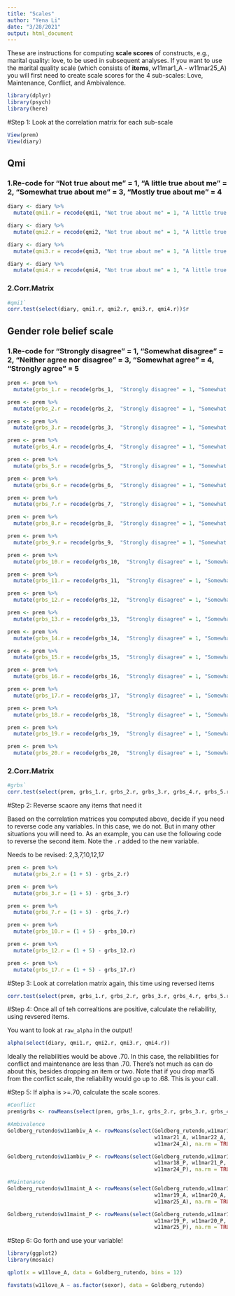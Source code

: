 ```yaml
---
title: "Scales"
author: "Yena Li"
date: "3/28/2021"
output: html_document
---
```


These are instructions for computing **scale scores** of constructs, e.g., marital quality: love, to be used in subsequent analyses. If you want to use the marital quality scale (which consists of **items**, w11mar1_A - w11mar25_A) you will first need to create scale scores for the 4 sub-scales: Love, Maintenance, Conflict, and Ambivalence.


```r
library(dplyr)
library(psych)
library(here)
```

#Step 1: Look at the correlation matrix for each sub-scale

```r
View(prem)
View(diary)
```

## Qmi

### 1.Re-code for "Not true about me" = 1, "A little true about me" = 2, "Somewhat true about me" = 3, "Mostly true about me" = 4

```r
diary <- diary %>%
  mutate(qmi1.r = recode(qmi1, "Not true about me" = 1, "A little true about me" = 2, "Somewhat true about me" = 3, "Mostly true about me" = 4))
```

```r
diary <- diary %>%
  mutate(qmi2.r = recode(qmi2, "Not true about me" = 1, "A little true about me" = 2, "Somewhat true about me" = 3, "Mostly true about me" = 4))
```

```r
diary <- diary %>%
  mutate(qmi3.r = recode(qmi3, "Not true about me" = 1, "A little true about me" = 2, "Somewhat true about me" = 3, "Mostly true about me" = 4))
```

```r
diary <- diary %>%
  mutate(qmi4.r = recode(qmi4, "Not true about me" = 1, "A little true about me" = 2, "Somewhat true about me" = 3, "Mostly true about me" = 4))
```

### 2.Corr.Matrix

```r
#qmi1`
corr.test(select(diary, qmi1.r, qmi2.r, qmi3.r, qmi4.r))$r
```

## Gender role belief scale

### 1.Re-code for "Strongly disagree" = 1, "Somewhat disagree" = 2, "Neither agree nor disagree" = 3, "Somewhat agree" = 4, "Strongly agree" = 5

```r
prem <- prem %>%
  mutate(grbs_1.r = recode(grbs_1,  "Strongly disagree" = 1, "Somewhat disagree" = 2, "Neither agree nor disagree" = 3, "Somewhat agree" = 4, "Strongly agree" = 5))
```

```r
prem <- prem %>%
  mutate(grbs_2.r = recode(grbs_2,  "Strongly disagree" = 1, "Somewhat disagree" = 2, "Neither agree nor disagree" = 3, "Somewhat agree" = 4, "Strongly agree" = 5))
```

```r
prem <- prem %>%
  mutate(grbs_3.r = recode(grbs_3,  "Strongly disagree" = 1, "Somewhat disagree" = 2, "Neither agree nor disagree" = 3, "Somewhat agree" = 4, "Strongly agree" = 5))
```

```r
prem <- prem %>%
  mutate(grbs_4.r = recode(grbs_4,  "Strongly disagree" = 1, "Somewhat disagree" = 2, "Neither agree nor disagree" = 3, "Somewhat agree" = 4, "Strongly agree" = 5))
```

```r
prem <- prem %>%
  mutate(grbs_5.r = recode(grbs_5,  "Strongly disagree" = 1, "Somewhat disagree" = 2, "Neither agree nor disagree" = 3, "Somewhat agree" = 4, "Strongly agree" = 5))
```

```r
prem <- prem %>%
  mutate(grbs_6.r = recode(grbs_6,  "Strongly disagree" = 1, "Somewhat disagree" = 2, "Neither agree nor disagree" = 3, "Somewhat agree" = 4, "Strongly agree" = 5))
```

```r
prem <- prem %>%
  mutate(grbs_7.r = recode(grbs_7,  "Strongly disagree" = 1, "Somewhat disagree" = 2, "Neither agree nor disagree" = 3, "Somewhat agree" = 4, "Strongly agree" = 5))
```

```r
prem <- prem %>%
  mutate(grbs_8.r = recode(grbs_8,  "Strongly disagree" = 1, "Somewhat disagree" = 2, "Neither agree nor disagree" = 3, "Somewhat agree" = 4, "Strongly agree" = 5))
```

```r
prem <- prem %>%
  mutate(grbs_9.r = recode(grbs_9,  "Strongly disagree" = 1, "Somewhat disagree" = 2, "Neither agree nor disagree" = 3, "Somewhat agree" = 4, "Strongly agree" = 5))
```

```r
prem <- prem %>%
  mutate(grbs_10.r = recode(grbs_10,  "Strongly disagree" = 1, "Somewhat disagree" = 2, "Neither agree nor disagree" = 3, "Somewhat agree" = 4, "Strongly agree" = 5))
```

```r
prem <- prem %>%
  mutate(grbs_11.r = recode(grbs_11,  "Strongly disagree" = 1, "Somewhat disagree" = 2, "Neither agree nor disagree" = 3, "Somewhat agree" = 4, "Strongly agree" = 5))
```

```r
prem <- prem %>%
  mutate(grbs_12.r = recode(grbs_12,  "Strongly disagree" = 1, "Somewhat disagree" = 2, "Neither agree nor disagree" = 3, "Somewhat agree" = 4, "Strongly agree" = 5))
```

```r
prem <- prem %>%
  mutate(grbs_13.r = recode(grbs_13,  "Strongly disagree" = 1, "Somewhat disagree" = 2, "Neither agree nor disagree" = 3, "Somewhat agree" = 4, "Strongly agree" = 5))
```

```r
prem <- prem %>%
  mutate(grbs_14.r = recode(grbs_14,  "Strongly disagree" = 1, "Somewhat disagree" = 2, "Neither agree nor disagree" = 3, "Somewhat agree" = 4, "Strongly agree" = 5))
```

```r
prem <- prem %>%
  mutate(grbs_15.r = recode(grbs_15,  "Strongly disagree" = 1, "Somewhat disagree" = 2, "Neither agree nor disagree" = 3, "Somewhat agree" = 4, "Strongly agree" = 5))
```

```r
prem <- prem %>%
  mutate(grbs_16.r = recode(grbs_16,  "Strongly disagree" = 1, "Somewhat disagree" = 2, "Neither agree nor disagree" = 3, "Somewhat agree" = 4, "Strongly agree" = 5))
```

```r
prem <- prem %>%
  mutate(grbs_17.r = recode(grbs_17,  "Strongly disagree" = 1, "Somewhat disagree" = 2, "Neither agree nor disagree" = 3, "Somewhat agree" = 4, "Strongly agree" = 5))
```

```r
prem <- prem %>%
  mutate(grbs_18.r = recode(grbs_18,  "Strongly disagree" = 1, "Somewhat disagree" = 2, "Neither agree nor disagree" = 3, "Somewhat agree" = 4, "Strongly agree" = 5))
```

```r
prem <- prem %>%
  mutate(grbs_19.r = recode(grbs_19,  "Strongly disagree" = 1, "Somewhat disagree" = 2, "Neither agree nor disagree" = 3, "Somewhat agree" = 4, "Strongly agree" = 5))
```

```r
prem <- prem %>%
  mutate(grbs_20.r = recode(grbs_20,  "Strongly disagree" = 1, "Somewhat disagree" = 2, "Neither agree nor disagree" = 3, "Somewhat agree" = 4, "Strongly agree" = 5))
```

### 2.Corr.Matrix

```r
#grbs`
corr.test(select(prem, grbs_1.r, grbs_2.r, grbs_3.r, grbs_4.r, grbs_5.r, grbs_6.r, grbs_7.r, grbs_8.r, grbs_9.r, grbs_10.r, grbs_11.r, grbs_12.r, grbs_13.r, grbs_14.r, grbs_15.r, grbs_16.r, grbs_17.r, grbs_18.r, grbs_19.r, grbs_20.r))$r
```

#Step 2: Reverse scaore any items that need it

Based on the correlation matrices you computed above, decide if you need to reverse code any variables. In this case, we do not. But in many other situations you will need to. As an example, you can use the following code to reverse the second item. Note the `.r` added to the new variable. 

Needs to be revised: 2,3,7,10,12,17

```r
prem <- prem %>%
  mutate(grbs_2.r = (1 + 5) - grbs_2.r)
```

```r
prem <- prem %>%
  mutate(grbs_3.r = (1 + 5) - grbs_3.r)
```

```r
prem <- prem %>%
  mutate(grbs_7.r = (1 + 5) - grbs_7.r)
```

```r
prem <- prem %>%
  mutate(grbs_10.r = (1 + 5) - grbs_10.r)
```

```r
prem <- prem %>%
  mutate(grbs_12.r = (1 + 5) - grbs_12.r)
```

```r
prem <- prem %>%
  mutate(grbs_17.r = (1 + 5) - grbs_17.r)
```

#Step 3: Look at correlation matrix again, this time using reversed items

```r
corr.test(select(prem, grbs_1.r, grbs_2.r, grbs_3.r, grbs_4.r, grbs_5.r, grbs_6.r, grbs_7.r, grbs_8.r, grbs_9.r, grbs_10.r, grbs_11.r, grbs_12.r, grbs_13.r, grbs_14.r, grbs_15.r, grbs_16.r, grbs_17.r, grbs_18.r, grbs_19.r, grbs_20.r))$r
```

#Step 4: Once all of teh correaltions are positive, calculate the reliability, using revsered items. 

You want to look at `raw_alpha` in the output!

```r
alpha(select(diary, qmi1.r, qmi2.r, qmi3.r, qmi4.r))
```

Ideally the reliabilities would be above .70. In this case, the reliabilities for conflict and maintenance are less than .70. There's not much as can do about this, besides dropping an item or two. Note that if you drop mar15 from the conflict scale, the reliability would go up to .68. This is your call. 

#Step 5: If alpha is >=.70, calculate the scale scores.  

```r
#Conflict
prem$grbs <- rowMeans(select(prem, grbs_1.r, grbs_2.r, grbs_3.r, grbs_4.r, grbs_5.r, grbs_6.r, grbs_7.r, grbs_8.r, grbs_9.r, grbs_10.r, grbs_11.r, grbs_12.r, grbs_13.r, grbs_14.r, grbs_15.r, grbs_16.r, grbs_17.r, grbs_18.r, grbs_19.r, grbs_20.r), na.rm = TRUE)
```

```r
#Ambivalence
Goldberg_rutendo$w11ambiv_A <- rowMeans(select(Goldberg_rutendo,w11mar16_A, w11mar18_A, 
                                               w11mar21_A, w11mar22_A, 
                                               w11mar24_A), na.rm = TRUE)

Goldberg_rutendo$w11ambiv_P <- rowMeans(select(Goldberg_rutendo,w11mar16_P, 
                                               w11mar18_P, w11mar21_P, w11mar22_P, 
                                               w11mar24_P), na.rm = TRUE)
```

```r
#Maintenance
Goldberg_rutendo$w11maint_A <- rowMeans(select(Goldberg_rutendo,w11mar17_A, 
                                               w11mar19_A, w11mar20_A, w11mar23_A, 
                                               w11mar25_A), na.rm = TRUE)

Goldberg_rutendo$w11maint_P <- rowMeans(select(Goldberg_rutendo,w11mar17_P, 
                                               w11mar19_P, w11mar20_P, w11mar23_P, 
                                               w11mar25_P), na.rm = TRUE)
```

#Step 6: Go forth and use your variable!

```r
library(ggplot2)
library(mosaic)
```

```r
qplot(x = w11love_A, data = Goldberg_rutendo, bins = 12)
```

```r
favstats(w11love_A ~ as.factor(sexor), data = Goldberg_rutendo)
```

